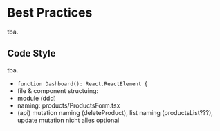 
<Meta title="Docs/Best Practices/Overview" />

# Best Practices

tba.

## Code Style

tba.

-   `function Dashboard(): React.ReactElement {`
-   file & component structuing:
-   module (ddd)
-   naming: products/ProductsForm.tsx
-   (api) mutation naming (deleteProduct), list naming (productsList???), update mutation nicht alles optional
